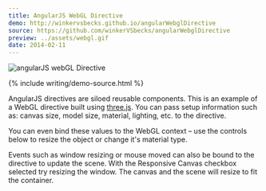 ---
title: AngularJS WebGL Directive
demo: http://winkervsbecks.github.io/angularWebglDirective
source: https://github.com/winkerVSbecks/angularWebglDirective
preview: ../assets/webgl.gif
date: 2014-02-11
---

![angularJS webGL Directive](../assets/angularWebGL.png)

{% include writing/demo-source.html %}

AngularJS directives are siloed reusable components. This is an example of a WebGL directive built using [three.js](http://threejs.org/). You can pass setup information such as: canvas size, model size, material, lighting, etc. to the directive.

You can even bind these values to the WebGL context – use the controls below to resize the object or change it's material type.

Events such as window resizing or mouse moved can also be bound to the directive to update the scene. With the Responsive Canvas checkbox selected try resizing the window. The canvas and the scene will resize to fit the container.
